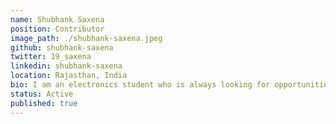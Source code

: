 ---
name: Shubhank Saxena
position: Contributor
image_path: ./shubhank-saxena.jpeg
github: shubhank-saxena
twitter: 19_saxena
linkedin: shubhank-saxena
location: Rajasthan, India
bio: I am an electronics student who is always looking for opportunities to learn something new and grow. I have a goal of helping differentially abled people with my tech and innovation. I have experience with OSS contributions and wearable hardware devices.
status: Active
published: true
---
